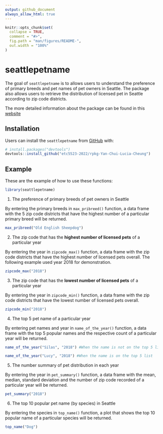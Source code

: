 ```yaml
---
output: github_document
always_allow_html: true
---
```


<!-- README.md is generated from README.Rmd. Please edit that file -->

```r
knitr::opts_chunk$set(
  collapse = TRUE,
  comment = "#>",
  fig.path = "man/figures/README-",
  out.width = "100%"
)
```

# seattlepetname

<!-- badges: start -->
<!-- badges: end -->

The goal of `seattlepetname` is to allows users to understand the preference of primary breeds and pet names of pet owners in Seattle. The package also allows users to retrieve the distribution of licensed pet in Seattle according to zip code districts.

The more detailed information about the package can be found in this [website](https://etc5523-2022.github.io/rpkg-Yan-Chui-Lucia-Cheung/)

## Installation

Users can install the `seattlepetname` from [GitHub](https://github.com/etc5523-2022/rpkg-Yan-Chui-Lucia-Cheung) with:


``` r
# install.packages("devtools")
devtools::install_github("etc5523-2022/rpkg-Yan-Chui-Lucia-Cheung")
```

## Example

These are the example of how to use these functions:


```r

library(seattlepetname)

```

1.  The preference of primary breeds of pet owners in Seattle

By entering the primary breeds in `max_pribreed()` function, a data frame with the 5 zip code districts that have the highest number of a particular primary breed will be returned.

```r

max_pribreed("Old English Sheepdog")

```


2.  The zip code that has the **highest number of licensed pets** of a particular year

By entering the year in `zipcode_max()` function, a data frame with the zip code districts that have the highest number of licensed pets overall. The following example used year 2018 for demonstration.

```r

zipcode_max("2018")

```


3.  The zip code that has the **lowest number of licensed pets** of a particular year

By entering the year in `zipcode_min()` function, a data frame with the zip code districts that have the lowest number of licensed pets overall.

```r

zipcode_min("2018")

```


4.  The top 5 pet name of a particular year

By entering pet names and year in `name_of_the_year()` function, a data frame with the top 5 popular names and the respective count of a particular year will be returned.

```r

name_of_the_year("Silas", "2018") #When the name is not on the top 5 list

```


```r

name_of_the_year("Lucy", "2018") #When the name is on the top 5 list

```



5.  The number summary of pet distribution in each year

By entering the year in `pet_summary()` function, a data frame with the mean, median, standard deviation and the number of zip code recorded of a particular year will be returned.

```r

pet_summary("2018")

```


6.  The top 10 popular pet name (by species) in Seattle

By entering the species in `top_name()` function, a plot that shows the top 10 popular name of a particular species will be returned.

```r

top_name("Dog") 

```

